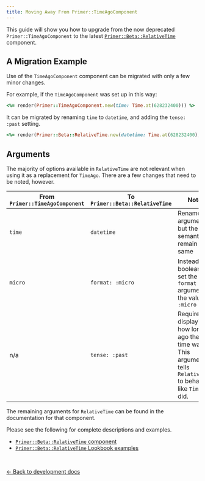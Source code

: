 ```yaml
---
title: Moving Away From Primer::TimeAgoComponent
---
```


This guide will show you how to upgrade from the now deprecated
`Primer::TimeAgoComponent` to the latest [`Primer::Beta::RelativeTime`](/components/relative-time/rails)
component.

## A Migration Example

Use of the `TimeAgoComponent` component can be migrated with only a few minor changes.

For example, if the `TimeAgoComponent` was set up in this way:

```rb
<%= render(Primer::TimeAgoComponent.new(time: Time.at(628232400))) %>
```

It can be migrated by renaming `time` to `datetime`, and adding the `tense:
:past` setting.

```rb
<%= render(Primer::Beta::RelativeTime.new(datetime: Time.at(628232400), tense: :past)) %>
```

## Arguments

The majority of options available in `RelativeTime` are not relevant when
using it as a replacement for `TimeAgo`. There are a few changes that need to be
noted, however.

| From `Primer::TimeAgoComponent` | To `Primer::Beta::RelativeTime` | Notes |
|---------------------------------|---------------------------------|-------|
| `time`  | `datetime`       | Renamed argument, but the semantics remain the same                                                                     |
| `micro` | `format: :micro` | Instead of a boolean flag, set the `format` argument to the value of `:micro`                                           |
| n/a     | `tense: :past`   | Required for displaying how long ago the set time was. This argument tells `RelativeTime` to behave like `TimeAgo` did. |

The remaining arguments for `RelativeTime` can be found in the documentation for
that component.

Please see the following for complete descriptions and examples.

* [`Primer::Beta::RelativeTime` component](/components/relative-time/rails)
* [`Primer::Beta::RelativeTime` Lookbook examples](https://primer.style/view-components/lookbook/inspect/primer/beta/relative_time_preview/default)

<p>&nbsp;</p>

[&larr; Back to development docs](/guides/development/rails#upgrading-deprecated-components)
